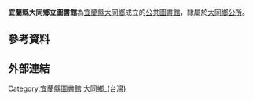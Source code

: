 {{Unreferenced |time=2014-12-20T16:40:01+00:00 }}
{{Expand|time=2014-12-20}}
{{Infobox library
| library_name       = 宜蘭縣大同鄉立圖書館
| library_logo       = 
| image              = 
| caption            = 
| location           = [[宜蘭縣|宜蘭縣]][[大同鄉_(臺灣)|大同鄉]]清安村2鄰69號
| type               = 
| num_branches       = 
| num_employees      =
| established        = 
| items_collected    = 
| collection_size    = 
| legal_deposit      = 
| req_to_access      = 開放予任何需要使用館藏與服務者
| budget             = 
| director           = 
| website            =
}}

'''宜蘭縣大同鄉立圖書館'''為[[宜蘭縣|宜蘭縣]][[大同鄉_(臺灣)|大同鄉]]成立的[[公共圖書館|公共圖書館]]，隸屬於[[大同鄉公所|大同鄉公所]]。

== 參考資料 ==
{{reflist}}

== 外部連結 ==


{{中華民國公立圖書館}}


[[Category:宜蘭縣圖書館|Category:宜蘭縣圖書館]]
[[Category:大同鄉_(台灣)|]]